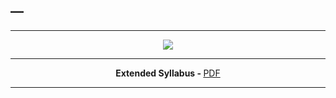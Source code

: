 ---
---

***

<center>

![](Software_Tools_for_Earth_and_Environmental_Science_Syllabus.png)

<center>

***

<center>

**Extended Syllabus - ** [PDF](https://web.itu.edu.tr/~tokerem/Software_Tools_Syllabus.pdf)

<center>

***